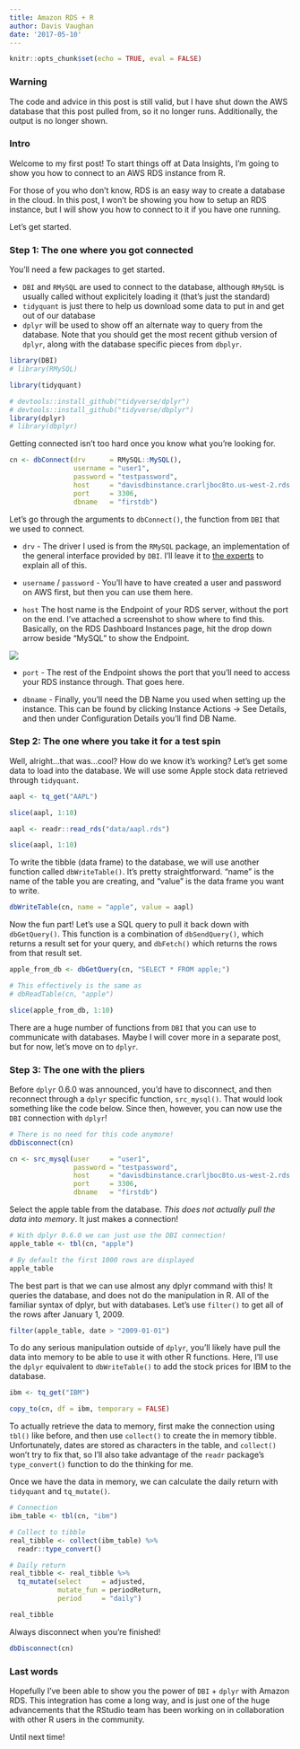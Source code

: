 ```yaml
---
title: Amazon RDS + R
author: Davis Vaughan
date: '2017-05-10'
---
```


```r
knitr::opts_chunk$set(echo = TRUE, eval = FALSE)
```

### Warning

The code and advice in this post is still valid, but I have shut down the AWS database that this post pulled from, so it no longer runs.
Additionally, the output is no longer shown.

### Intro

Welcome to my first post!
To start things off at Data Insights, I'm going to show you how to connect to an AWS RDS instance from R.

For those of you who don't know, RDS is an easy way to create a database in the cloud.
In this post, I won't be showing you how to setup an RDS instance, but I will show you how to connect to it if you have one running.

Let's get started.

### Step 1: The one where you got connected

You'll need a few packages to get started.

-   `DBI` and `RMySQL` are used to connect to the database, although `RMySQL` is usually called without explicitely loading it (that's just the standard)
-   `tidyquant` is just there to help us download some data to put in and get out of our database
-   `dplyr` will be used to show off an alternate way to query from the database. Note that you should get the most recent github version of `dplyr`, along with the database specific pieces from `dbplyr`.

```r
library(DBI)
# library(RMySQL)

library(tidyquant)

# devtools::install_github("tidyverse/dplyr")
# devtools::install_github("tidyverse/dbplyr")
library(dplyr)
# library(dbplyr)
```

Getting connected isn't too hard once you know what you're looking for.

```r
cn <- dbConnect(drv      = RMySQL::MySQL(), 
                username = "user1", 
                password = "testpassword", 
                host     = "davisdbinstance.crarljboc8to.us-west-2.rds.amazonaws.com", 
                port     = 3306, 
                dbname   = "firstdb")
```

Let's go through the arguments to `dbConnect()`, the function from `DBI` that we used to connect.

-   `drv` - The driver I used is from the `RMySQL` package, an implementation of the general interface provided by `DBI`.
    I'll leave it to [the experts](https://github.com/rstats-db/DBI) to explain all of this.

-   `username` / `password` - You'll have to have created a user and password on AWS first, but then you can use them here.

-   `host` The host name is the Endpoint of your RDS server, without the port on the end.
    I've attached a screenshot to show where to find this.
    Basically, on the RDS Dashboard Instances page, hit the drop down arrow beside "MySQL" to show the Endpoint.

![](./img/2017-05-10-aws-dashboard.png)

-   `port` - The rest of the Endpoint shows the port that you'll need to access your RDS instance through.
    That goes here.

-   `dbname` - Finally, you'll need the DB Name you used when setting up the instance.
    This can be found by clicking Instance Actions -\> See Details, and then under Configuration Details you'll find DB Name.

### Step 2: The one where you take it for a test spin

Well, alright...that was...cool?
How do we know it's working?
Let's get some data to load into the database.
We will use some Apple stock data retrieved through `tidyquant`.

```r
aapl <- tq_get("AAPL")

slice(aapl, 1:10)
```

```r
aapl <- readr::read_rds("data/aapl.rds")

slice(aapl, 1:10)
```

To write the tibble (data frame) to the database, we will use another function called `dbWriteTable()`.
It's pretty straightforward.
"name" is the name of the table you are creating, and "value" is the data frame you want to write.

```r
dbWriteTable(cn, name = "apple", value = aapl)
```

Now the fun part!
Let's use a SQL query to pull it back down with `dbGetQuery()`.
This function is a combination of `dbSendQuery()`, which returns a result set for your query, and `dbFetch()` which returns the rows from that result set.

```r
apple_from_db <- dbGetQuery(cn, "SELECT * FROM apple;")

# This effectively is the same as
# dbReadTable(cn, "apple")

slice(apple_from_db, 1:10)
```

There are a huge number of functions from `DBI` that you can use to communicate with databases.
Maybe I will cover more in a separate post, but for now, let's move on to `dplyr`.

### Step 3: The one with the pliers

Before `dplyr` 0.6.0 was announced, you'd have to disconnect, and then reconnect through a `dplyr` specific function, `src_mysql()`.
That would look something like the code below.
Since then, however, you can now use the `DBI` connection with `dplyr`!

```r
# There is no need for this code anymore!
dbDisconnect(cn)

cn <- src_mysql(user     = "user1",
                password = "testpassword",
                host     = "davisdbinstance.crarljboc8to.us-west-2.rds.amazonaws.com",
                port     = 3306,
                dbname   = "firstdb")
```

Select the apple table from the database.
*This does not actually pull the data into memory*.
It just makes a connection!

```r
# With dplyr 0.6.0 we can just use the DBI connection!
apple_table <- tbl(cn, "apple")

# By default the first 1000 rows are displayed
apple_table
```

The best part is that we can use almost any dplyr command with this!
It queries the database, and does not do the manipulation in R.
All of the familiar syntax of dplyr, but with databases.
Let's use `filter()` to get all of the rows after January 1, 2009.

```r
filter(apple_table, date > "2009-01-01")
```

To do any serious manipulation outside of `dplyr`, you'll likely have pull the data into memory to be able to use it with other R functions.
Here, I'll use the `dplyr` equivalent to `dbWriteTable()` to add the stock prices for IBM to the database.

```r
ibm <- tq_get("IBM")

copy_to(cn, df = ibm, temporary = FALSE)
```

To actually retrieve the data to memory, first make the connection using `tbl()` like before, and then use `collect()` to create the in memory tibble.
Unfortunately, dates are stored as characters in the table, and `collect()` won't try to fix that, so I'll also take advantage of the `readr` package's `type_convert()` function to do the thinking for me.

Once we have the data in memory, we can calculate the daily return with `tidyquant` and `tq_mutate()`.

```r
# Connection
ibm_table <- tbl(cn, "ibm")

# Collect to tibble
real_tibble <- collect(ibm_table) %>%
  readr::type_convert()

# Daily return
real_tibble <- real_tibble %>% 
  tq_mutate(select     = adjusted, 
            mutate_fun = periodReturn, 
            period     = "daily")

real_tibble
```

Always disconnect when you're finished!

```r
dbDisconnect(cn)
```

### Last words

Hopefully I've been able to show you the power of `DBI` + `dplyr` with Amazon RDS. This integration has come a long way, and is just one of the huge advancements that the RStudio team has been working on in collaboration with other R users in the community.

Until next time!
